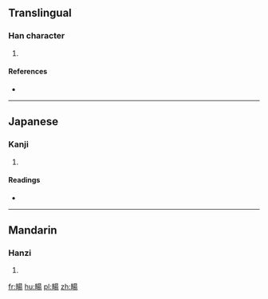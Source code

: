 {{character info/new}}
==Translingual==

===Han character===
{{Han char|rn=102|rad=田|as=09|sn=14|four=|canj=WAMH}}

# {{defn|Han|sort=田09}}

====References====
* {{Han ref|kx=0765.110|dkj=21906|dj=1176.080|hdz=42549.130|uh=757C|ud=30076}}

----

==Japanese==

===Kanji===
{{ja-kanji|grade=|rs=田09}}

# {{defn|lang=ja|sort=田09}}

====Readings====
* {{ja-readings|on=[[ちょう]] (chō), [[じょう]] (jō)|kun=[[のびる]] (nobiru), [[ながい]] (nagai), [[にわ]] (niwa)|nanori=}}

----

==Mandarin==

===Hanzi===
{{cmn-hanzi|pin=[[chàng]] ([[chang4]])|wg=ch'ang<sup>4</sup>}}

# {{defn|lang=cmn|sort=田09}}

[[fr:畼]]
[[hu:畼]]
[[pl:畼]]
[[zh:畼]]